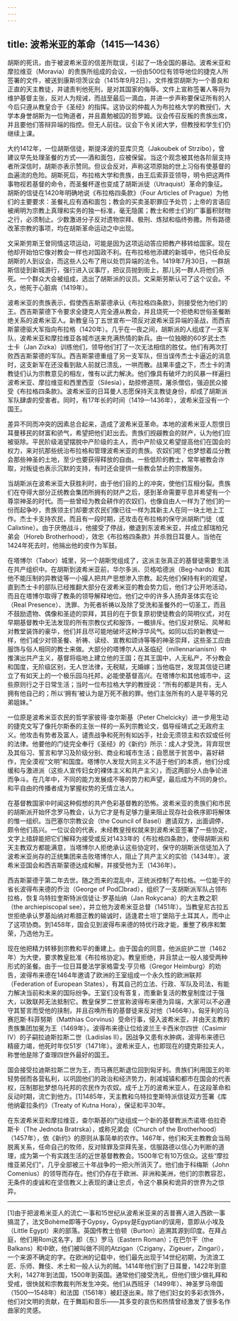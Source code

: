 ```yaml
---
---
---
```

title: 波希米亚的革命（1415—1436）
---




胡斯的死讯，由于被波希米亚的信差所耽误，引起了一场全国的暴动。波希米亚和摩拉维亚（Moravia）的贵族所组成的会议，一份由500位有领导地位的捷克人所签署的文件，被送到康斯坦茨议会（1415年9月2日）。文件推崇胡斯为一个善良和正直的天主教徒，并谴责判他死刑，是对其国家的侮辱。文件上宣称签署人等将为维护基督主张，反对人为规诫，而战至最后一滴血，并进一步声称要保证所有的人今后只遵从教皇合于《圣经》的指挥。这协议的仲裁人为布拉格大学的教授们，大学本身誉胡斯为一位殉道者，并且嘉勉被囚的哲罗姆。议会传召反叛的贵族出席，并且要他们答辩异端的指控。但无人前往。议会下令关闭大学，但教授和学生们仍继续上课。

大约1412年，一位胡斯信徒，斯提泽波的亚库贝克（Jakoubek of Strzibo），曾建议早先处理圣餐的方式——酒和面包，应被保留。当这个观念被其他各阶层支持者所深信时，胡斯亦表示赞同。但议会反对，声称这项原始的世上习俗有使基督的血遍流的危险。胡斯死后，布拉格大学和贵族，由王后索菲亚领导，明令把这两件事物视若基督的命令，而圣餐杯遂也变成了胡斯派徒（Utraquist）革命的象征。胡斯的信徒在1420年明确地说《布拉格四条款》（Four Articles of Prague）为他们的主要要求：圣餐礼应有酒和面包；教会的买卖圣职罪应予处罚；上帝的言语应被阐明为宗教上真理和实务的独一标准，毫无隐匿；教士和修士们的广事蓄积财物之行，必须制止。少数激进分子反对遗物崇拜、极刑、炼狱和临终弥撒。所有路德改革宗教的事项，均在胡斯革命运动之中出现。

文采斯劳斯王曾同情这项运动，可能是因为这项运动答应把教产移转给国家。现在他却开始怕它像对教会一样也对国政不利。在布拉格他添建的新城中，他只任命反胡斯的人到议会，而这些人公布了用以处罚异端的法令。1419年7月30日，一群胡斯信徒到新城游行，强行进入议事厅，把议员抛到街上，那儿另一群人将他们杀死。一个群众大会被组成，选出了胡斯派的议员。文采斯劳斯认可了这个议会。不久，他死于心脏病（1419年）。

波希米亚的贵族表示，假使西吉斯蒙德承认《布拉格四条款》，则接受他为他们的王。西吉斯蒙德下令要求全捷克人完全遵从教会，并且烧死一个拒绝和世俗圣餐断绝关系的波希米亚人。新教皇马丁五世宣布一项反对波希米亚异端的圣战，而西吉斯蒙德驱大军指向布拉格（1420年）。几乎在一夜之间，胡斯派的人组成了一支军队，波希米亚和摩拉维亚各城市送来充满热情的新兵。由一位独眼的60岁武士杰士卡（Jan Zizka）训练他们，领导他们打了一次无法相信的胜仗。他们有两次打败西吉斯蒙德的军队。西吉斯蒙德重组了另一支军队，但当误传杰士卡逼近的消息时，这支新军在还没看到敌人前就已溃乱，一哄而散。战果丰盛之下，杰士卡的清教徒们认为宗教意见的相左，惟有以武力解决。他们像具有破坏力的风暴一样遍扫波希米亚、摩拉维亚和西里西亚（Silesia），劫掠修道院，屠杀僧侣，强迫民众接受《布拉格四条款》。波希米亚的日耳曼人志愿保持天主教徒身份，却成了胡斯派军队肆虐的受害者。同时，有17年长的时间（1419—1436年），波希米亚没有一个国王。

差异不同而冲突的因素总合起来，造成了波希米亚革命。本地的波希米亚人怨恨日耳曼移民的财富和骄气，希望把他们赶出去。贵族们觊觎教会的财产，认为他们应被驱除。平民阶级渴望摆脱中产阶级的主人，而中产阶级又希望提高他们在国会的权力，来对抗那些统治布拉格和管理波希米亚的贵族。农奴们呢？也梦想着瓜分教会那些神圣的土地，至少也要获得释放的自由。一些低阶的教士，常年被教会诈取，对叛徒也表示沉默的支持，有时还会提供一些教会禁止的宗教服务。

当胡斯派在波希米亚大获胜利时，由于他们目的上的冲突，使他们互相分裂。贵族们在夺得大部分正统教会集团所拥有的财产之后，感到革命需要平息并希望有一个尊崇神圣的时代。而一些曾经为教会耕作的农奴们，也像自由人一样为了他们的一份而起争吵，贵族领主们却要求农民们像已往一样为其新主人在同一块土地上工作。杰士卡支持农民，而且有一段时期，还攻击在布拉格的保守派胡斯门徒（或Calixtine）。由于厌倦战斗，他接受了停战，撤退到东波希米亚，并成立郝瑞柏兄弟会（Horeb Brotherhood），效忠《布拉格四条款》并杀戮日耳曼人。当他在1424年死去时，他捐出他的皮作为军鼓。

在塔博尔（Tabor）城里，另一个胡斯党组成了，这派主张真正的基督徒需要生活在共产组织中。在胡斯到波希米亚前，华尔多派、贝格哈德派（Beg-hards）和其他不能压制的异教徒等一小撮人把共产思想渗入宗教。起先他们保持有利的观望，直到杰士卡的部队已经推翻大部分在波希米亚的教会势力后，他们才公开地活动，而且在塔博尔取得了教条的领导解释地位。他们之中的许多人扬弃圣体实在论（Real Presence）、洗罪、为死者祈祷以及除了受洗和圣餐外的一切圣工，而且不鼓励遗物、偶像和圣迹的崇拜，其目的在于恢复原初使徒教会的简明仪式，对在早期基督教中无法发现的所有宗教仪式和服饰，一概排斥。他们反对祭坛、风琴和对教堂装饰的豪华，他们并且尽可能地破坏这种浮华风气。如同以后的新教徒一样，他们减少对领圣餐、祈祷、读经、宣教和颂诗等等的神圣崇拜，这些圣工应由服饰与俗人相同的教士来做。大部分的塔博尔人从圣临纪（millennarianism）中推演出共产主义，基督将临地上建立他的王国；在其王国中，人无私产，不分教会和国度，无阶级区别，无人世法律，无税赋，无婚嫁；当他临世，发现其信徒已建立了有如天上的一个极乐园乌托邦，必能使基督高兴。在塔博尔和其他城市中，这些原则行之于日常生活；当时一位布拉格大学的教授说：“所有的都是共有，无人拥有他自己的；所以‘拥有’被认为是万死不赦的罪。他们主张所有的人是平等的兄弟姐妹。”

一位原是波希米亚农民的哲学家彼得·查尔斯基（Peter Chelcicky）进一步用生动的捷克文写了像托尔斯泰的主张一样的一系列宗教论文，倡导绥靖式之无政府主义。他攻击有势者及富人，谴责战争和死刑有如凶手，社会无须领主和农奴或任何的法律。他要他的门徒完全奉行《圣经》的《新约》所示：成人才受洗，背弃现世及其俗习、誓言和学习及阶级分别、商业和城市生活；自愿居于贫苦中，喜好耕作，完全漠视“文明”和国度。塔博尔人发现大同主义不适于他们的本质，他们分成缓和与激进派（这些人宣传妇女的裸体主义和共产主义），而这两部分人由争论进而争斗。在几年中，不同的能力发展成不等的势力和声望，最后成为不同的身价。和平自由的传播者成为掌握权势的无情立法人。

在基督教国家中时闻这种假想的共产色彩基督教的恐怖。波希米亚的贵族们和市民的胡斯派开始怀念罗马教会，认为它才是有足够力量来阻止现存社会秩序即将解体的惟一组织。当巴塞尔宗教议会（the Council of Basel）邀请双方，出面调停，颇令他们高兴。一位议会的代表，未经教皇授权就来到波希米亚签署了一些协定，文字上措辞能把它们解释为接受或反对1433年的《布拉格四条款》，使得胡斯派和天主教双方都能满意，当塔博尔人拒绝承认这些协定时，保守的胡斯派信徒加入了波希米亚尚存的正统集团来击败塔博尔人，阻止了共产主义的实验（1434年）。波希米亚国会和西吉斯蒙德达成和解，并接受他为王（1436年）。

西吉斯蒙德于第二年去世。随之而来的混乱中，正统派控制了布拉格。一位能干的省长波得布来德的乔治（George of Pod□brad），组织了一支胡斯派军队占领布拉格，恢复乌特拉奎斯特派信徒让·罗基灿纳（Jan Rokycana）的大主教之职（the archiepiscopal see），并立他为波希米亚总督（1451年）。当教皇尼古拉五世拒绝承认罗基灿纳对希腊正教的输诚时，适逢君士坦丁堡陷于土耳其人，而中止了这项协商。到1458年，国会见到波得布来德的特优行政才能，重整了秩序和繁荣，乃选他为王。

现在他把精力转移到宗教和平的重建上。由于国会的同意，他派庇护二世（1462年）为大使，要求教皇批准《布拉格协定》。教皇拒绝，并且禁止一般人接受两种形式的圣餐。由于一位日耳曼法学家格雷戈·亨贝格（Gregor Heimburg）的劝告，波得布来德在1464年邀请了欧洲的王室组成一个永久性的欧洲联邦（Federation of European States），有其自己的立法、行政、军队及司法，有能力解决当前和未来的国际纷争。王室们没有答复，而重新复活的教皇制度过于强大，以致联邦无法抵制它。教皇保罗二世宣称波得布来德为异端，大家可以不必遵守其誓言而受他的挟制，并且召唤所有的基督徒来反对他（1466年）。匈牙利的马赛厄斯·科菲努斯（Matthias Corvinus）受命行事，侵入波希米亚，并由天主教的贵族集团加冕为王（1469年）。波得布来德让位给波兰王卡西米尔四世（Casimir IV）的子嗣拉迪斯拉斯二世（Ladislas II）。因战争又患有水肿病，波得布来德已精疲力竭，他死时年仅51岁（1471年）。波希米亚人，也即现在的捷克斯拉夫人，称誉他是除了查理四世外最好的国王。

国会接受拉迪斯拉斯二世为王，而马赛厄斯退位回到匈牙利。贵族们利用国王的年轻势弱而各营私利，以巩固他们的政治和经济势力，削减城镇和都市在国会的代表权，压制那批梦想乌托邦的农民作为农奴。成千上万的波希米亚人，在这段革命和反动时期，流亡到他方。[1]1485年，天主教和乌特拉奎斯特派信徒双方签署《库他纳霍拉条约》（Treaty of Kutna Hora），保证和平30年。

在东波希米亚和摩拉维亚，查尔斯基的门徒组成一个新的基督教派杰诺塔·伯拉奇斯卡（The Jednota Bratrska），或称兄弟会（Church of the Brotherhood）（1457年），依《新约》的原则从事简单的农作。1467年，他们和天主教教会当局脱离关系，任命自己的牧师，反对赎罪及崇拜先圣，信服路德以信心为判断的道理，成为第一个有实践生活的近世基督教教会。1500年它有10万信众。这些“摩拉维亚弟兄们”，几乎全部被三十年战争的一把火所消灭了。他们由于科梅斯（John Comenius）的领导而存在。他们仍存在于欧洲、非洲和美洲，他们的宗教容忍，无条件的虔诚和在坚信教义上表现的谦让忠贞，令这个暴戾和诡异的世界为之惊异。



* * *



[1]由于把波希米亚人的流亡一事和15世纪从波希米亚来的吉普赛人进入西欧一事搞混了，法文Bohème即等于Gypsy，Gypsy是Egyptian的误用，意即从小埃及（Little Egypt）来的部落。英国传教士伯顿（Burton）追溯其源到印度。在拜占庭，他们用Rom这名字，即（东）罗马（Eastern Roman）；在巴尔干（the Balkans）和中欧，他们被叫做不同的Atzigan（Czigany，Zigeuer，Zingari），一个来源不确定的字。在欧洲的记载中，他们最先出现于14世纪初期，为流浪工匠、乐师、舞伎、术士和一般人认为的贼。1414年他们到了日耳曼，1422年到意大利，1427年到法国，1500年到英国。通常他们接受洗礼，但他们很少做礼拜和受戒，很快就和宗教裁判所发生冲突。他们从西班牙（1499年）、神圣罗马帝国（1500—1548年）和法国（1561年）被赶逐出来。除了他们妇女的多彩衣饰外，他们对文明的贡献，在于舞蹈和音乐——其多变的哀伤和热情曾经激发了很多名作曲家的灵感。